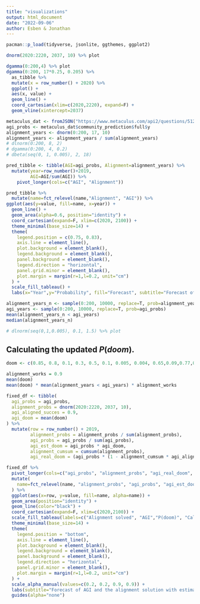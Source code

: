 ```yaml
---
title: "visualizations"
output: html_document
date: "2022-09-06"
author: Esben & Jonathan
---
```

```r
pacman::p_load(tidyverse, jsonlite, ggthemes, ggplot2)
```


```r
dnorm(2020:2220, 2037, 10) %>% plot

dgamma(0:200,4) %>% plot
dgamma(0:200, 17*0.25, 0.205) %>%
  as_tibble %>% 
  mutate(x = row_number() + 2020) %>% 
  ggplot() +
  aes(x, value) +
  geom_line() +
  coord_cartesian(xlim=c(2020,2220), expand=F) +
  geom_vline(xintercept=2037)
```

```r

metaculus_dat <- fromJSON("https://www.metaculus.com/api2/questions/5121/")
agi_probs <- metaculus_dat$community_prediction$full$y
alignment_years <- dnorm(0:200, 17, 10)
alignment_years <- alignment_years / sum(alignment_years)
# dlnorm(0:200, 8, 2)
# dgamma(0:200, 4, 0.2)
# dbeta(seq(0, 1, 0.005), 2, 18)

pred_tibble <- tibble(AGI=agi_probs, Alignment=alignment_years) %>% 
  mutate(year=row_number()+2019,
         AGI=AGI/sum(AGI)) %>% 
    pivot_longer(cols=c("AGI", "Alignment"))

pred_tibble %>% 
  mutate(name=fct_relevel(name,"Alignment", "AGI")) %>% 
ggplot(aes(y=value, fill=name, x=year)) +
  geom_line() +
  geom_area(alpha=0.6, position="identity") +
  coord_cartesian(expand=F, xlim=c(2020, 2100)) +
  theme_minimal(base_size=14) +
  theme(
    legend.position = c(0.75, 0.83),
    axis.line = element_line(),
    plot.background = element_blank(),
    legend.background = element_blank(),
    panel.background = element_blank(),
    legend.direction = "horizontal",
    panel.grid.minor = element_blank(),
    plot.margin = margin(r=1,l=0.2, unit="cm")
  ) +
  scale_fill_tableau() +
  labs(x="Year",y="Probability", fill="Forecast", subtitle="Forecast of AGI timeline vs. optimistic alignment solution forecast", caption="CC-BY Apart Research")

alignment_years_n <- sample(0:200, 10000, replace=T, prob=alignment_years)
agi_years <- sample(0:200, 10000, replace=T, prob=agi_probs)
mean(alignment_years_n < agi_years)
median(alignment_years_n)

# dlnorm(seq(0,1,0.005), 0.1, 1.5) %>% plot
```

## Calculating the updated $P(doom)$.

```r
doom <- c(0.85, 0.8, 0.1, 0.3, 0.5, 0.1, 0.005, 0.004, 0.65,0.09,0.77,0.035,0.0000002,0.02,0.02,0.00001,0.9,0.05,0.5,0.0005,0.3,0.5,0.1,0.3)

alignment_works = 0.9
mean(doom)
mean(doom) * mean(alignment_years < agi_years) * alignment_works

fixed_df <- tibble(
  agi_probs = agi_probs,
  alignment_probs = dnorm(2020:2220, 2037, 10),
  agi_aligned_succes = 0.9,
  agi_doom = mean(doom)
) %>% 
  mutate(row = row_number() + 2019,
         alignment_probs = alignment_probs / sum(alignment_probs),
         agi_probs = agi_probs / sum(agi_probs),
         agi_est_doom = agi_probs * agi_doom,
         alignment_cumsum = cumsum(alignment_probs),
         agi_real_doom = (agi_probs * (1 - alignment_cumsum * agi_aligned_succes)) * agi_doom)

fixed_df %>%
  pivot_longer(cols=c("agi_probs", "alignment_probs", "agi_real_doom", "agi_est_doom")) %>% 
  mutate(
    name=fct_relevel(name, "alignment_probs", "agi_probs", "agi_est_doom", "agi_real_doom")
  ) %>% 
  ggplot(aes(x=row, y=value, fill=name, alpha=name)) +
  geom_area(position="identity") +
  geom_line(color="black") +
  coord_cartesian(expand=F, xlim=c(2020,2100)) +
  scale_fill_tableau(labels=c("Alignment solved", "AGI","P(doom)", "Calibrated P(doom)")) +
  theme_minimal(base_size=14) +
  theme(
    legend.position = "bottom",
    axis.line = element_line(),
    plot.background = element_blank(),
    legend.background = element_blank(),
    panel.background = element_blank(),
    legend.direction = "horizontal",
    panel.grid.minor = element_blank(),
    plot.margin = margin(r=1,l=0.2, unit="cm")
  ) +
  scale_alpha_manual(values=c(0.2, 0.2, 0.9, 0.9)) +
  labs(subtitle="Forecast of AGI and the alignment solution with estimated doom\nand calibrated doom forecasts",y="Probability",x=NULL,fill=NULL, caption="CC-BY Apart Research") +
  guides(alpha="none")
```

